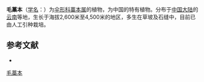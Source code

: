{{NoteTA|G1=LS}}
{{Speciesbox
| name = 毛藁本
| status = 
| status_system = 
| image = 
| genus = Ligusticum
| species = hispidum
| authority = (Franch.) Wolff in Hand. - Mazz.
}}

'''毛藁本'''（[[学名|学名]]：{{lang|la|''Ligusticum hispidum''}}）为[[伞形科|伞形科]][[藁本属|藁本属]]的植物，为中国的特有植物。分布于[[中国大陆|中国大陆]]的[[云南|云南]]等地，生长于海拔2,600米至4,500米的地区，多生在草坡及石缝中，目前已由人工引种栽培。

== 参考文献 ==
<div class="references-small">
* {{cite web| url =http://www.bioinfo.cn/db05/KmzwSpecies.php?action=view&id=22867| title =毛藁本| work =《中国高等植物数据库全库》| publisher =中国科学院微生物研究所| author =昆明植物研究所| accessdate =2009-02-25| archive-date =2018-06-28| archive-url =https://web.archive.org/web/20180628204035/http://www.bioinfo.cn/db05/KmzwSpecies.php?action=view| dead-url =yes}}
</div>
{{Taxonbar|from=Q11128388}}

[[Category:藁本属|毛藁本]]


{{Apiales-stub}}